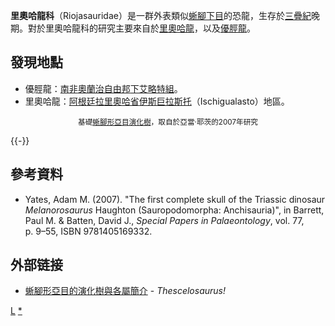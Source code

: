 {{Automatic Taxobox
| taxon = Riojasauridae
| fossil_range =[[三叠紀|三叠紀]]晚期，{{fossil_range|228|213}}
| image = Riojasaurus skull.jpg
| image_caption = [[里奧哈龍|里奧哈龍]]的頭顱骨
| authority = Tornier, 1913
| subdivision_ranks = [[屬|屬]]
| subdivision =
*[[優脛龍属|優脛龍属]] ''Eucnemesaurus''
*[[里奧哈龍属|里奧哈龍属]] ''Riojasaurus''
}}

'''里奧哈龍科'''（Riojasauridae）是一群外表類似[[蜥腳下目|蜥腳下目]]的恐龍，生存於[[三疊紀|三疊紀]]晚期。對於里奧哈龍科的研究主要來自於[[里奧哈龍|里奧哈龍]]，以及[[優脛龍|優脛龍]]。

== 發現地點 ==
*優脛龍：[[南非|南非]][[奧蘭治自由邦|奧蘭治自由邦]][[下艾略特組|下艾略特組]]。
*里奧哈龍：[[阿根廷|阿根廷]][[拉里奧哈省_(阿根廷)|拉里奧哈省]][[伊斯巨拉斯托|伊斯巨拉斯托]]（Ischigualasto）地區。

{{userboxtop|align=center| toptext= }}
{{clade|style=font-size:100%;line-height:100%
|label1= [[板龍類|板龍類]] 
|1={{clade
   |label1= [[板龍科|板龍科]] 
   |1={{clade
      |1=[[黑水龍|黑水龍]]
      |2=[[板龍|板龍]]
      }}
   |label2= [[大腳類|大腳類]] 
   |2={{clade
      |label1='''里奧哈龍科''' 
      |1={{clade
         |1=[[里奧哈龍|里奧哈龍]]
         |2=[[優脛龍|優脛龍]]
         }}
      |label2=  
      |2={{clade
     |label1= [[大椎龍科|大椎龍科]] 
     |1={{clade
           |1=[[大椎龍|大椎龍]] 
               |label2=  
               |2={{clade
          |1=[[科羅拉多斯龍|科羅拉多斯龍]] 
          |2=[[祿豐龍|祿豐龍]] 
                  }}
             }}
         |label2=  
         |2={{clade
            |1=[[金山龍|金山龍]]
            |2=[[近蜥龍類|近蜥龍類]]
       }}
       }}
    }}
   }}
}}
<center><small>基礎[[蜥腳形亞目|蜥腳形亞目]][[演化樹|演化樹]]，取自於亞當·耶茨的2007年研究</small></center>
{{userboxbottom}}
{{-}}

==參考資料==
* Yates, Adam M. (2007). "The first complete skull of the Triassic dinosaur ''Melanorosaurus'' Haughton (Sauropodomorpha: Anchisauria)", in Barrett, Paul M. & Batten, David J., ''Special Papers in Palaeontology'', vol. 77, p. 9–55, ISBN 9781405169332.

==外部链接==
* [https://web.archive.org/web/20090728192854/http://www.thescelosaurus.com/sauropodomorpha.htm 蜥腳形亞目的演化樹與各屬簡介] - ''Thescelosaurus!''
{{蜥腳形亞目}}
{{Taxonbar|from=Q3234495}}

[[Category:原蜥腳下目|L]]
[[Category:原蜥腳下目|*]]